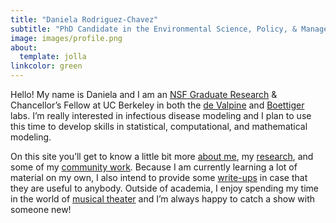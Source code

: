 ```yaml
---
title: "Daniela Rodriguez-Chavez"
subtitle: "PhD Candidate in the Environmental Science, Policy, & Management program at UC Berkeley"
image: images/profile.png
about:
  template: jolla
linkcolor: green 
---
```


Hello! My name is Daniela and I am an [NSF Graduate Research](https://www.nsfgrfp.org/about/about-grfp/) & Chancellor's Fellow at UC Berkeley in both the [de Valpine](https://nature.berkeley.edu/~pdevalpine/#about) and [Boettiger](https://www.carlboettiger.info) labs. I'm really interested in infectious disease modeling and I plan to use this time to develop skills in statistical, computational, and mathematical modeling.

On this site you'll get to know a little bit more [about me](about.qmd), my [research](research.qmd), and some of my [community work](community.qmd). Because I am currently learning a lot of material on my own, I also intend to provide some [write-ups](stat-blog.qmd) in case that they are useful to anybody. Outside of academia, I enjoy spending my time in the world of [musical theater](music-theater.qmd) and I'm always happy to catch a show with someone new!

```r

```
